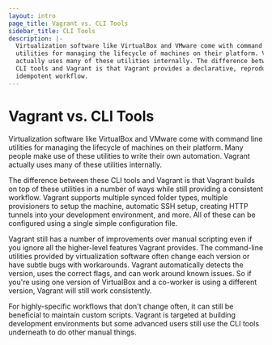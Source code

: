 ```yaml
---
layout: intro
page_title: Vagrant vs. CLI Tools
sidebar_title: CLI Tools
description: |-
  Virtualization software like VirtualBox and VMware come with command line
  utilities for managing the lifecycle of machines on their platform. Vagrant
  actually uses many of these utilities internally. The difference between these
  CLI tools and Vagrant is that Vagrant provides a declarative, reproducible,
  idempotent workflow.
---
```


# Vagrant vs. CLI Tools

Virtualization software like VirtualBox and VMware come with command line
utilities for managing the lifecycle of machines on their platform. Many
people make use of these utilities to write their own automation. Vagrant
actually uses many of these utilities internally.

The difference between these CLI tools and Vagrant is that Vagrant builds
on top of these utilities in a number of ways while still providing a
consistent workflow. Vagrant supports multiple synced folder types, multiple
provisioners to setup the machine, automatic SSH setup, creating HTTP tunnels
into your development environment, and more. All of these can be configured
using a single simple configuration file.

Vagrant still has a number of improvements over manual scripting even if you
ignore all the higher-level features Vagrant provides. The command-line
utilities provided by virtualization software often change each version
or have subtle bugs with workarounds. Vagrant automatically detects the
version, uses the correct flags, and can work around known issues. So if
you're using one version of VirtualBox and a co-worker is using a different
version, Vagrant will still work consistently.

For highly-specific workflows that don't change often, it can still be
beneficial to maintain custom scripts. Vagrant is targeted at building
development environments but some advanced users still use the CLI tools
underneath to do other manual things.
